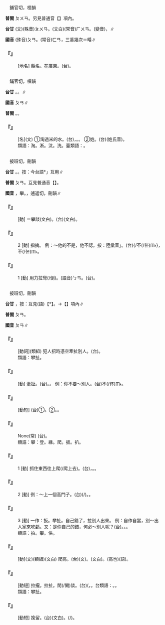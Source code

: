 
=={{ruby|番|ㄆㄢ}}==

　鋪官切，桓韻

'''普閩''' <rt>ㄆㄨㄢ</rt>。另見普通音【{{ruby|番|ㄈㄢ}}】項內。

'''台甘''' (文)(殊音)<rt>ㄆㄨㄢ</rt>。(文白)(常音)<rt>ㄏㄨㄢ</rt>。{{ruby|(語)|ㄏㄢ}}(變音)，{{ruby|番|ㄏㄢ}}{{ruby|薯|ㄐㄧˊ}}{{ruby|/|ㄗㄨˊ}}∥

'''國音''' (殊音)<rt>ㄆㄢ</rt>。(常音)<rt>ㄈㄢ</rt>，三番幾次{{ruby|。|ㄆㄛˊ}}＝皤∥

    

==='''『{{ruby|番|ㄆㄢ}}{{ruby|禺|ㄩˊ}}』'''===
: [地名] 縣名。在廣東。(台){{ruby|番|ㄆㄨㄢ}}{{ruby|禺|ㆣㄨˊ}}。
    

=={{ruby|潘|ㄆㄢ}}==

　鋪官切，桓韻

'''台甘''' {{ruby|(文)|ㄆㄨㄢ}}。{{ruby|(姓)|ㄆㄨㆩ}}。{{ruby|(語)|ㄆㄨㄣ}}∥

'''國音''' <rt>ㄆㄢ</rt>∥

'''普閩''' {{ruby|(文)|ㄆㄨㄢ}}。{{ruby|(白)|ㄆㄨㆩ}}{{ruby|。|ㄆㄨㄣ}}。

    

==='''『{{ruby|潘|ㄆㄢ}}』'''===
: [名](文) ①淘過米的水。(台){{ruby|潘|ㄆㄨㄣ}}，{{ruby|汰|ㄊㄨㄚ˫}}{{ruby|米|ㆠㄧˋ}}{{ruby|丌|ㆤ}}{{ruby|水|ㄗㄨㄧˋ}}。{{ruby|洗|ㄙㄨㆤˋ}}{{ruby|/|ㄙㆤˋ}}{{ruby|米|ㆠㄧˋ}}{{ruby|潘|ㄆㄨㄣ}}。 ②姓。(台){{ruby|潘|ㄆㄨㆩ}}(姓氏音)。
:類語：淘。淅。汰。洗。臺類語：{{ruby|涗|ㄊㄨㄚ˫}}。
:
    

=={{ruby|扳|ㄆㄢ}}==

　披班切，刪韻

'''台甘''' {{ruby|(文)|ㄆㄢ}}。{{ruby|(語)|ㄅㄧㄢ}}。按：今台語{{ruby|「|ㄅㄢ}}*{{ruby|，|ㄅㄧㄢ}}」互用∥

'''普閩''' <rt>ㄆㄢ</rt>。互見普通音【{{ruby|扳|ㄅㄢ}}】。

'''國音''' {{ruby|(文)|ㄆㄢ}}，攀。{{ruby|(語)|ㄅㄢ}}，逋返切，刪韻∥

    

==='''『{{ruby|扳|ㄆㄢ}}{{ruby|談|ㄊㄢˊ}}』'''===
: [動] ＝攀談(文白)。(台){{ruby|攀|ㄆㄢ}}{{ruby|談|ㄉㆰˊ}}(文白)。
    

==='''『{{ruby|扳|ㄆㄢ}}』'''===
:2  [動] 指摘。 例：～他的不是，他不認。按：陸彙音{{ruby|「|ㄆㄢ}}」。(台){{ruby|人|·ㄌㄤˊ}}{{ruby|抵|ㄉㄨˋ}}{{ruby|伊|ㄧ}}{{ruby|有|ㄨ˫}}{{ruby|錯|ㄘㄜ˪}}{{ruby|誤|ㄫㆦ˫}}{{ruby|/|ㆣㆦ˫}}{/{{ruby|有|ㄨ˫}}不(/伓)<rt>ㆬ˫</rt>{{ruby|著|ㄉㄧㄜㆷ ͘}}}，{{ruby|伊|ㄧ}}不(/伓)<rt>ㆬ˫</rt>{{ruby|承|ㄒㄧㄥˊ}}{{ruby|認|ㄌㄧㄣ˫}}{{ruby|/|ㄌㄧㆬ˫}}。
    

==='''『{{ruby|扳|ㄆㄢ}}』'''===
:1  [動] 用力拉彎(/倒)。(語音)<rt>ㄅㄢ</rt>。(台){{ruby|扳|ㄅㄢ}}{{ruby|/|ㄅㄧㄢ}}。
    

=={{ruby|攀|ㄆㄢ}}==

　披班切，刪韻

'''台甘''' {{ruby|(文)|ㄆㄢ}}，按：互見(語)【{{ruby|攀|ㄅㄢ}}*】。→【{{ruby|攀|ㄅㄧㄢ}}】項內∥

'''普閩''' <rt>ㄆㄢ</rt>。

'''國音''' <rt>ㄆㄢ</rt>∥

    

==='''『{{ruby|攀|ㄆㄢ}}{{ruby|供|ㄍㄨㄥ}}』'''===
: [動詞](類組) 犯人招{{ruby|供|ㄍㄨㄥ}}時憑空牽扯別人。(台){{ruby|犯|ㄏㄨㄢ˫}}{{ruby|人|ㄌㄤˊ}}{{ruby|認|ㆢㄧㄣ˫}}{{ruby|/|ㄌㄧㄣ˫}}{{ruby|罪|ㄗㄨㆤ˫}}{{ruby|時|ㄒㄧˊ}}{{ruby|供|ㄍㄧㄥ}}{{ruby|別|ㄅㄚㆵ ͘}}{{ruby|人|ㄌㄤˊ}}{{ruby|入|ㆢㄧㆴ ͘}}{{ruby|/|ㄌㄧㆴ ͘}}{{ruby|罪|ㄗㄨㆤ˫}}。
:類語：攀扯。
:
    

==='''『{{ruby|攀|ㄆㄢ}}{{ruby|扯|ㄔㄜˇ}}』'''===
: [動] 牽扯。(台){{ruby|牽|ㄎㄢ}}{{ruby|連|ㄌㄧㄢˊ}}。{{ruby|供|ㄍㄧㄥ}}{{ruby|別|ㄅㄚㆵ ͘}}{{ruby|人|ㄌㄤˊ}}。 例：你不要～別人。(台){{ruby|汝|ㄌㄧˋ}}不(/伓)<rt>ㆬ˫</rt>{{ruby|通|ㄊㄤ}}{{ruby|供|ㄍㄧㄥ}}{{ruby|人|ㄌㄤˊ}}{{ruby|→|ㄌㄤ˪}}。
    

==='''『{{ruby|高|ㄍㄠ}}{{ruby|攀|ㄆㄢ}}』'''===
: [動短] (台)①{{ruby|趨|ㄘㄨ}}{{ruby|附|ㄏㄨ˪}}{{ruby|權|ㄍㄨㄢˊ}}{{ruby|勢|ㄙㆤ˪}}{{ruby|丌|ㆤ}}{{ruby|意|ㄧ˪}}{{ruby|思|ㄙㄨ˪}}。②{{ruby|自|ㄗㄨ˫}}{{ruby|謙|ㄎㄧㆰ}}{{ruby|丌|ㆤ}}{{ruby|套|ㄊㄜ˪}}{{ruby|話|ㄨㆤ˫}}。{{ruby|表|ㄅㄧㄠˋ}}{{ruby|示|ㄒㄧ˫}}{{ruby|對|ㄉㄨㄧ˪}}{{ruby|方|ㄏㆲ}}{{ruby|真|ㄐㄧㄣ}}{{ruby|高|ㄍㄜ}}{{ruby|貴|ㄍㄨㄧ˪}}。
    

==='''『{{ruby|攀|ㄆㄢ}}{{ruby|親|ㄑㄧㄣ}}{{ruby|道|ㄉㄠˋ}}{{ruby|故|ㄍㄨˋ}}』'''===
: None(常) (台){{ruby|牽|ㄎㄢ}}{{ruby|親|ㄑㄧㄣ}}{{ruby|引|ㄧㄣˋ}}{{ruby|戚|ㄑㄧㆤㆶ}}。
:類語：攀：登。緣。爬。扳。扒。
:
    

==='''『{{ruby|攀|ㄆㄢ}}』'''===
:1  [動] 抓住東西往上爬(/爬上去)。(台){{ruby|對|ㄉㄨㄧ˪}}{{ruby|下|ㄍㆤ˫}}{{ruby|/|ㆤ˫}}{{ruby|面|ㆠㄧㄣ˫}}{{ruby|用|ㄧㆲ˫}}{{ruby|手|ㄑㄧㄨˋ}}{{ruby|攀|ㄅㄧㄢ}}{{ruby|/|ㄅㄢ}}{{ruby|物|ㄇㆭㆷ ͘}}{{ruby|/|ㄇㄧㆷ ͘}}，{{ruby|那|ㄋㄚˋ}}{{ruby|攀|ㄅㄧㄢ}}{{ruby|/|ㄅㄢ}}{{ruby|那|ㄋㄚˋ}}{{ruby|起|ㄎㄧˋ}}{{ruby|去|·ㄎㄧ˪}}。{{ruby|扒|ㄅㆤㆷ}}{{ruby|高|ㄍㄨㄢˊ}}。
    

==='''『{{ruby|攀|ㄆㄢ}}』'''===
:2  [動] 例：～上一個高門子。(台){{ruby|含|ㄏㆰˊ}}{{ruby|→|ㄏㆰ}}{{ruby|一|ㄐㄧㆵ ͘}}{{ruby|個|ㆤˊ}}{{ruby|有|ㄨ˫}}{{ruby|地|ㄉㆤ˫}}{{ruby|位|ㄨㄧ˫}}{{ruby|有|ㄨ˫}}{{ruby|勢|ㄙㆤ˪}}{{ruby|力|ㄌㄧㆤㆶ ͘}}{{ruby|丌|ㆤ}}{{ruby|人|ㄌㄤˊ}}{{ruby|結|ㄍㄧㄚㆵ}}{{ruby|交|ㄍㄠ}}(/{{ruby|結|ㄍㄧㄚㆵ}}{{ruby|緣|ㄧㄢˊ}})。{{ruby|交|ㄍㄠ}}{{ruby|著|ㄉㄧㄜㆷ}}{{ruby|有|ㄨ˫}}{{ruby|勢|ㄙㆤ˪}}{{ruby|丌|ㆤ}}{{ruby|人|ㄌㄤˊ}}。
    

==='''『{{ruby|攀|ㄆㄢ}}』'''===
:3  [動] 一作：扳。攀扯。自己錯了，拉別人出來。 例：自作自當，別～出人家來吃虧。又：是你自己的錯，何必～別人呢？(台){{ruby|牽|ㄎㄢ}}{{ruby|連|ㄌㄧㄢˊ}}。{{ruby|牽|ㄎㄢ}}{{ruby|拖|ㄊㄨㄚ}}。{{ruby|供|ㄍㄧㄥ}}。
:類語：拍。攀。供。
:
    

==='''『{{ruby|攀|ㄆㄢ}}{{ruby|登|ㄉㄥ}}』'''===
: [動](文)(類組)(文白) 爬高。(台){{ruby|攀|ㄆㄢ}}{{ruby|登|ㄉㄧㄥ}}(文)。{{ruby|登|ㄉㄧㄥ}}{{ruby|高|ㄍㄜ}}(文白)。{{ruby|扒|ㄅㆤㆷ}}{{ruby|懸|ㄍㄨㄢˊ}}(高也)(語)。
    

==='''『{{ruby|攀|ㄆㄢ}}{{ruby|談|ㄊㄢˊ}}』'''===
: [動短] 拉攏。拉扯。閒(/閑)談。(台){{ruby|牽|ㄎㄢ}}{{ruby|話|ㄨㆤ˫}}({{ruby|講|ㄍㆲˋ}}{{ruby|→|ㄍㆲ}}{{ruby|話|ㄨㆤ˫}}{{ruby|牽|ㄎㄢ}}{{ruby|東|ㄉㄤ}}{{ruby|牽|ㄎㄢ}}{{ruby|西|ㄙㄞ}}，{{ruby|有|ㄨ˫}}{{ruby|個|ㆤˊ}}{{ruby|→|ㆤ˫}}{{ruby|無|ㆠㄜˊ}}{{ruby|個|ㆤˊ}}{{ruby|→|ㆤ˫}}{{ruby|牽|ㄎㄢ}}{{ruby|<mark>&#xffa42;</mark>|ㄍㄚㆷ}}{{ruby|一|ㄐㄧㆵ ͘}}{{ruby|大|ㄉㄨㄚ˫}}{{ruby|堆|ㄉㄨㄧ}}。台類語：{{ruby|牽|ㄎㄢ}}{{ruby|山|ㄙㄨㆩ}}{{ruby|絆|ㄅㄨㆩ˪}}{{ruby|林|ㄋㄚˊ}}。{{ruby|牽|ㄎㄢ}}{{ruby|翁|ㄤ}}{{ruby|姨|ㄧˊ}}{{ruby|補|ㄅㆦˋ}}{{ruby|雨|ㄏㆦ˫}}{{ruby|傘|ㄙㄨㆩ˪}}。
:類語：攀扯。
:
    

==='''『{{ruby|攀|ㄆㄢ}}{{ruby|留|ㄌㄧㄡˊ}}』'''===
: [動短] 挽留。(台){{ruby|攀|ㄆㄢ}}{{ruby|留|ㄌㄧㄨˊ}}(文白)。{{ruby|好|ㄏㄜˋ}}{{ruby|意|ㄧ˪}}{{ruby|<mark>&#xffa49;</mark>|ㆠㆤㆷ}}{{ruby|/|ㆠㄨㆤㆷ}}{{ruby|留|ㄌㄠˊ}}{{ruby|人|ㄌㄤˊ}}{{ruby|客|ㄎㆤㆷ}}{{ruby|站|ㄉㄧㆰ˪}}{{ruby|咧|ㄌㆤㆷ}}{{ruby|/|ㄌㆤ˪}}({{ruby|食|ㄐㄧㄚㆷ ͘}}{{ruby|飯|ㄅㆭ˫}}/{{ruby|隔|ㄍㆤㆷ}}{{ruby|瞑|ㄇㆤˊ}}{{ruby|/|ㄇㄧˊ}})。
    
